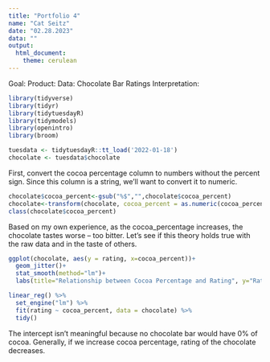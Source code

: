 ```yaml
---
title: "Portfolio 4"
name: "Cat Seitz"
date: "02.28.2023"
data: ""
output: 
  html_document: 
    theme: cerulean
---
```



Goal: 
Product: 
Data: Chocolate Bar Ratings
Interpretation: 


```r
library(tidyverse) 
library(tidyr)
library(tidytuesdayR)
library(tidymodels)
library(openintro)
library(broom)
```


```r

tuesdata <- tidytuesdayR::tt_load('2022-01-18')
chocolate <- tuesdata$chocolate

```

First, convert the cocoa percentage column to numbers without the percent sign. Since this column is a string, we'll want to convert it to numeric. 

```r

chocolate$cocoa_percent<-gsub("%$","",chocolate$cocoa_percent)
chocolate<-transform(chocolate, cocoa_percent = as.numeric(cocoa_percent))
class(chocolate$cocoa_percent)

```

Based on my own experience, as the cocoa_percentage increases, the chocolate tastes worse -- too bitter. Let's see if this theory holds true with the raw data and in the taste of others. 


```r


ggplot(chocolate, aes(y = rating, x=cocoa_percent))+
  geom_jitter()+
  stat_smooth(method="lm")+
  labs(title="Relationship between Cocoa Percentage and Rating", y="Rating", x="Cocoa Percentage")


```

```r

linear_reg() %>%
  set_engine("lm") %>%
  fit(rating ~ cocoa_percent, data = chocolate) %>%
  tidy()

```

The intercept isn't meaningful because no chocolate bar would have 0% of cocoa. Generally, if we increase cocoa percentage, rating of the chocolate decreases.











































